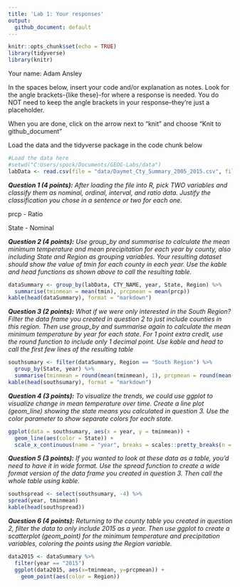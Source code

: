 ```yaml
---
title: 'Lab 1: Your responses'
output:
  github_document: default
---
```


```r
knitr::opts_chunk$set(echo = TRUE)
library(tidyverse)
library(knitr)
```

Your name: Adam Ansley

In the spaces below, insert your code and/or explanation as notes. Look for the angle brackets-{like these}-for where a response is needed. You do NOT need to keep the angle brackets in your response--they're just a placeholder.

When you are done, click on the arrow next to "knit" and choose "Knit to github_document"

Load the data and the tidyverse package in the code chunk below

```r
#Load the data here
#setwd("C:Users/spock/Documents/GEOG-Labs/data")
labData <- read.csv(file = "data/Daymet_Cty_Summary_2005_2015.csv", fileEncoding="UTF-8-BOM")
```

***Question 1 (4 points):** After loading the file into R, pick TWO variables and classify them as nominal, ordinal, interval, and ratio data. Justify the classification you chose in a sentence or two for each one.*

prcp - Ratio

State - Nominal

***Question 2 (4 points):** Use group_by and summarise to calculate the mean minimum temperature and mean precipitation for each year by county, also including State and Region as grouping variables. Your resulting dataset should show the value of tmin for each county in each year. Use the kable and head functions as shown above to call the resulting table.*

```r
dataSummary <- group_by(labData, CTY_NAME, year, State, Region) %>%
  summarise(tminmean = mean(tmin), prcpmean = mean(prcp))
kable(head(dataSummary), format = "markdown")
```

***Question 3 (2 points):** What if we were only interested in the South Region? Filter the data frame you created in question 2 to just include counties in this region. Then use group_by and summarise again to calculate the mean minimum temperature by year for each state. For 1 point extra credit, use the round function to include only 1 decimal point. Use kable and head to call the first few lines of the resulting table*

```r
southsumary <- filter(dataSummary, Region == "South Region") %>%
  group_by(State, year) %>%
  summarise(tminmean = round(mean(tminmean), 1), prcpmean = round(mean(prcpmean), 1))
kable(head(southsumary), format = "markdown")
```

***Question 4 (3 points):** To visualize the trends, we could use ggplot to visualize change in mean temperature over time. Create a line plot (geom_line) showing the state means you calculated in question 3. Use the color parameter to show separate colors for each state.*

```r
ggplot(data = southsumary, aes(x = year, y = tminmean)) + 
  geom_line(aes(color = State)) + 
  scale_x_continuous(name = "year", breaks = scales::pretty_breaks(n = 11), labels = waiver())
```

***Question 5 (3 points):** If you wanted to look at these data as a table, you'd need to have it in wide format. Use the spread function to create a wide format version of the data frame you created in question 3. Then call the whole table using kable.*

```r
southspread <- select(southsumary, -4) %>%
spread(year, tminmean)
kable(head(southspread))
```

***Question 6 (4 points):** Returning to the county table you created in question 2, filter the data to only include 2015 as a year. Then use ggplot to create a scatterplot (geom_point) for the minimum temperature and precipitation variables, coloring the points using the Region variable.*

```r
data2015 <- dataSummary %>%
  filter(year == "2015")
  ggplot(data2015, aes(x=tminmean, y=prcpmean)) +
    geom_point(aes(color = Region))
```
